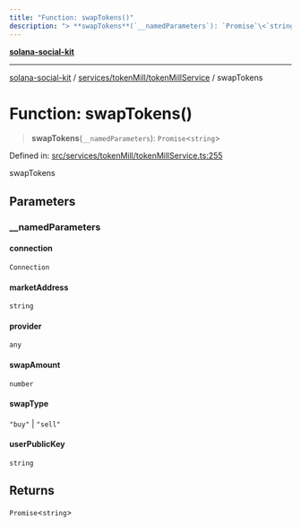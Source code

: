 ```yaml
---
title: "Function: swapTokens()"
description: "> **swapTokens**(`__namedParameters`): `Promise`\<`string`\>"
---
```


[**solana-social-kit**](../../../../README.mdx)

***

[solana-social-kit](../../../../README.mdx) / [services/tokenMill/tokenMillService](../README.mdx) / swapTokens

# Function: swapTokens()

> **swapTokens**(`__namedParameters`): `Promise`\<`string`\>

Defined in: [src/services/tokenMill/tokenMillService.ts:255](https://github.com/SendArcade/solana-social-starter/blob/03568260ca96ed63f77049843c721de1cb011893/src/services/tokenMill/tokenMillService.ts#L255)

swapTokens

## Parameters

### \_\_namedParameters

#### connection

`Connection`

#### marketAddress

`string`

#### provider

`any`

#### swapAmount

`number`

#### swapType

`"buy"` \| `"sell"`

#### userPublicKey

`string`

## Returns

`Promise`\<`string`\>

